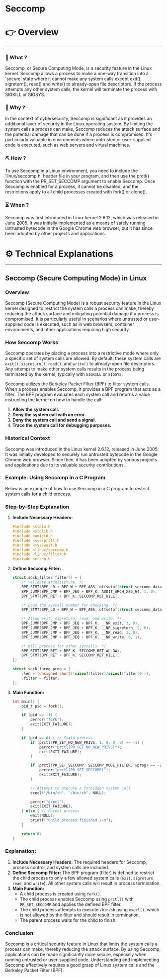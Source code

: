 # Seccomp


# 👉 Overview

---

### 👀 What ?

Seccomp, or Secure Computing Mode, is a security feature in the Linux kernel. Seccomp allows a process to make a one-way transition into a 'secure' state where it cannot make any system calls except exit(), sigreturn(), read() and write() to already-open file descriptors. If the process attempts any other system calls, the kernel will terminate the process with SIGKILL or SIGSYS.


### 🧐 Why ?

In the context of cybersecurity, Seccomp is significant as it provides an additional layer of security in the Linux operating system. By limiting the system calls a process can make, Seccomp reduces the attack surface and the potential damage that can be done if a process is compromised. It's particularly valuable in environments where untrusted or user-supplied code is executed, such as web servers and virtual machines.


### ⛏️ How ?

To use Seccomp in a Linux environment, you need to include the 'linux/seccomp.h' header file in your program, and then use the prctl() function with the PR_SET_SECCOMP argument to enable Seccomp. Once Seccomp is enabled for a process, it cannot be disabled, and the restrictions apply to all child processes created with fork() or clone().


### ⏳ When ?

Seccomp was first introduced in Linux kernel 2.6.12, which was released in June 2005. It was initially implemented as a means of safely running untrusted bytecode in the Google Chrome web browser, but it has since been adopted by other projects and applications.


# ⚙️ Technical Explanations

---

## Seccomp (Secure Computing Mode) in Linux

### Overview

Seccomp (Secure Computing Mode) is a robust security feature in the Linux kernel designed to restrict the system calls a process can make, thereby reducing the attack surface and mitigating potential damage if a process is compromised. It is particularly useful in scenarios where untrusted or user-supplied code is executed, such as in web browsers, container environments, and other applications requiring high security.

### How Seccomp Works

Seccomp operates by placing a process into a restrictive mode where only a specific set of system calls are allowed. By default, these system calls are `exit()`, `sigreturn()`, `read()`, and `write()` to already-open file descriptors. Any attempt to make other system calls results in the process being terminated by the kernel, typically with `SIGKILL` or `SIGSYS`.

Seccomp utilizes the Berkeley Packet Filter (BPF) to filter system calls. When a process enables Seccomp, it provides a BPF program that acts as a filter. The BPF program evaluates each system call and returns a value instructing the kernel on how to handle the call:

1. **Allow the system call.**
2. **Deny the system call with an error.**
3. **Deny the system call and send a signal.**
4. **Trace the system call for debugging purposes.**

### Historical Context

Seccomp was introduced in the Linux kernel 2.6.12, released in June 2005. It was initially developed to securely run untrusted bytecode in the Google Chrome web browser. Since then, it has been adopted by various projects and applications due to its valuable security contributions.

### Example: Using Seccomp in a C Program

Below is an example of how to use Seccomp in a C program to restrict system calls for a child process.

### Step-by-Step Explanation

1. **Include Necessary Headers:**
    
    ```c
    #include <stdio.h
    #include <stdlib.h
    #include <unistd.h
    #include <sys/prctl.h
    #include <sys/wait.h
    #include <linux/seccomp.h
    #include <linux/filter.h
    #include <errno.h
    
    ```
    
2. **Define Seccomp Filter:**
    
    ```c
    struct sock_filter filter[] = {
        /* Validate architecture. */
        BPF_STMT(BPF_LD + BPF_W + BPF_ABS, offsetof(struct seccomp_data, arch)),
        BPF_JUMP(BPF_JMP + BPF_JEQ + BPF_K, AUDIT_ARCH_X86_64, 1, 0),
        BPF_STMT(BPF_RET + BPF_K, SECCOMP_RET_KILL),
    
        /* Load the syscall number for checking. */
        BPF_STMT(BPF_LD + BPF_W + BPF_ABS, offsetof(struct seccomp_data, nr)),
    
        /* Allow exit, sigreturn, read, and write. */
        BPF_JUMP(BPF_JMP + BPF_JEQ + BPF_K, __NR_exit, 3, 0),
        BPF_JUMP(BPF_JMP + BPF_JEQ + BPF_K, __NR_sigreturn, 2, 0),
        BPF_JUMP(BPF_JMP + BPF_JEQ + BPF_K, __NR_read, 1, 0),
        BPF_JUMP(BPF_JMP + BPF_JEQ + BPF_K, __NR_write, 0, 1),
    
        /* Kill process for other syscalls. */
        BPF_STMT(BPF_RET + BPF_K, SECCOMP_RET_ALLOW),
        BPF_STMT(BPF_RET + BPF_K, SECCOMP_RET_KILL),
    };
    
    struct sock_fprog prog = {
        .len = (unsigned short)(sizeof(filter)/sizeof(filter[0])),
        .filter = filter,
    };
    
    ```
    
3. **Main Function:**
    
    ```c
    int main() {
        pid_t pid = fork();
    
        if (pid == -1) {
            perror("fork");
            exit(EXIT_FAILURE);
        }
    
        if (pid == 0) { // Child process
            if (prctl(PR_SET_NO_NEW_PRIVS, 1, 0, 0, 0) == -1) {
                perror("prctl(PR_SET_NO_NEW_PRIVS)");
                exit(EXIT_FAILURE);
            }
    
            if (prctl(PR_SET_SECCOMP, SECCOMP_MODE_FILTER, &prog) == -1) {
                perror("prctl(PR_SET_SECCOMP)");
                exit(EXIT_FAILURE);
            }
    
            // Attempt to execute a forbidden system call
            execl("/bin/sh", "/bin/sh", NULL);
    
            perror("execl");
            exit(EXIT_FAILURE);
        } else { // Parent process
            wait(NULL);
            printf("Child process finished.\\n");
        }
    
        return 0;
    }
    
    ```
    

### Explanation:

1. **Include Necessary Headers:** The required headers for Seccomp, process control, and system calls are included.
2. **Define Seccomp Filter:** The BPF program (filter) is defined to restrict the child process to only a few allowed system calls (`exit`, `sigreturn`, `read`, and `write`). All other system calls will result in process termination.
3. **Main Function:**
    - A child process is created using `fork()`.
    - The child process enables Seccomp using `prctl()` with `PR_SET_SECCOMP` and applies the defined BPF filter.
    - The child process attempts to execute `/bin/sh` using `execl()`, which is not allowed by the filter and should result in termination.
    - The parent process waits for the child to finish.

### Conclusion

Seccomp is a critical security feature in Linux that limits the system calls a process can make, thereby reducing the attack surface. By using Seccomp, applications can be made significantly more secure, especially when running untrusted or user-supplied code. Understanding and implementing Seccomp effectively requires a good grasp of Linux system calls and the Berkeley Packet Filter (BPF).
